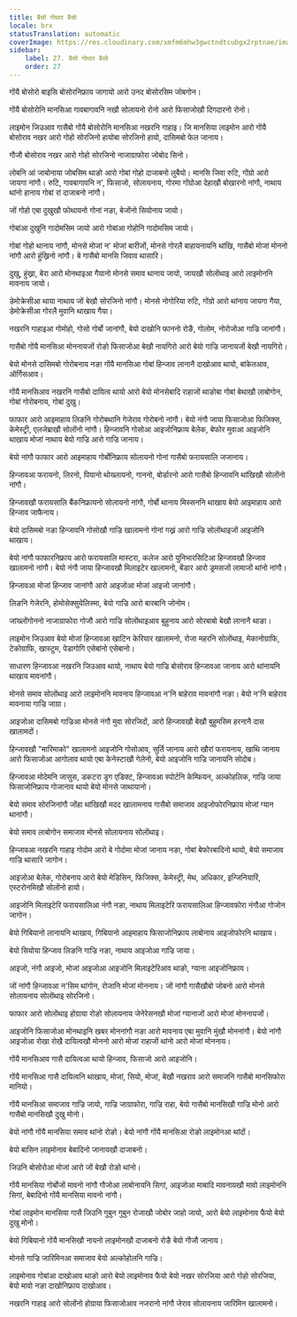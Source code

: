 ```yaml
---
title: बैसो गोथार बैसो
locale: brx
statusTranslation: automatic
coverImage: https://res.cloudinary.com/xmfm6mhw3gwctndtcubgx2rptnae/image/upload/v1740337243/small_cover_educacion_fundamental_a051170f1c.webp
sidebar:
    label: 27. बैसो गोथार बैसो
    order: 27
---
```

गोंयै बोसोरो बाइसि बोसोरनिफ्राय जागायो आरो उनद बोसोरसिम जोबगोन।

गोंयै बोसोरोनि मानसिआ गावबागावनि नखौ सोलायनो रोनो आरो फिसाजोखौ दिगदारनो रोनो।

लाइमोन जिउआव गासैबो गोंयै बोसोरोनि मानसिआ नखरनि गाहाइ। जि मानसिया लाइमोन आरो गोंयै बोसोराव नखर आरो गोहो सोरजिनो हायोबा सोरजिनो हायो, दासिमबो फेल जानाय।

गौजौ बोसोराव नखर आरो गोहो सोरजिनो नाजाग्राफोरा जोबोद सिनो।

लोबनि आं जाबोनाया जोबसिम थाङो आरो गोबां गोहो दाजाबनो लुबैयो। मानसि जिवा रुटि, गोंग्रो आरो जायगा नांगौ। रुटि, गावबागावनि न', फिसाजो, सोलायनाय, गोरमा गोंग्रोआ देहाखौ बोखारनो नांगौ, नाथाय थांनो हानाय गोबां रां दाजाबनो नांगौ।

जों गोहो एबा दुखुखौ फोथायनो गोनां नङा, बेजोंनो सियोनाय जायो।

गोबांआ दुखुनि गादोमसिम जायो आरो गोबांआ गोहोनि गादोमसिम जायो।

गोबां गोहो थानाय नांगौ, मोनसे मोजां न' मोजां बारीजों, मोनसे गोरलै बाहायनायनि थांखि, गासैबो मोजां मोननो नांगौ आरो हुंख्रिनो नांगौ। बे गासैबो मानसि जिवाव थासारि।

दुखु, हुंख्रा, बेरा आरो मोनथाइआ गैयानो मोनसे समाव थानाय जायो, जायखौ सोलोंथाइ आरो लाइमोननि मावनाय जायो।

डेमोक्रेसीआ थाया नाथाय जों बेखौ सोरजिनो नांगौ। मोनसे नोगोरिया रुटि, गोंग्रो आरो थांनाय जायगा गैया, डेमोक्रेसीआ गोरलै मुवानि थाखाय गैया।

नखरनि गाहाइआ गोमोहो, गोसो गोर्बो जानांगौ, बेयो दाखोनि फाननो रोङै, गोलोम, नोरोजोआ गाज्रि जानांगौ।

गासैबो गोंयै मानसिआ मोननायजों रोङो फिसाजोआ बेखौ नायगिरो आरो बेयो गाज्रि जानायजों बेखौ नायगिरो।

बेयो मोनसे दासिमबो गोरोबनाय नङा गोंयै मानसिआ गोबां हिन्जाव लानानै दाखोआव थायो, बांकेतआव, ऑर्गिसआव।

गोंयै मानसिआव नखरनि गासैबो दायित्व थायो आरो बेयो मोनसेबादि राहाजों थाङोबा गोबां बेथाखौ लाबोगोन, गोबां गोरोबनाय, गोबां दुखु।

फाफार आरो आइमाहाय लिङनि गोरोबथानि गेजेराव गोरोबनो नांगौ। बेयो नंगौ जाया फिसाजोआ फिजिक्स, केमेस्ट्री, एलजेब्राखौ सोलोंनो नांगौ। हिन्जावनि गोसोआ आइजोनिफ्राय बेलेक, बेफोर मुवाआ आइजोनि थाखाय मोजां नाथाय बेयो गाज्रि आरो गाज्रि जानाय।

बेयो नांगौ फाफार आरो आइमाहाय गोर्बोनिफ्राय सोलायनो गोनां गासैबो फरायसालि जजानाय।

हिन्जावआ फरायनो, लिरनो, पियानो थोख्लायनो, गाननो, बोर्डारनो आरो गासैबो हिन्जावनि थांखिखौ सोलोंनो नांगौ।

हिन्जावखौ फरायसालि बैंकनिफ्रायनो सोलायनो नांगौ, गोर्बो थानाय मिस्सननि थाखाय बेयो आइमाहाय आरो हिन्जाव जाफैनाय।

बेयो दासिमबो नङा हिन्जावनि गोसोखौ गाज्रि खालामनो गोनां गख्रं आरो गाज्रि सोलोंथाइजों आइजोनि थाखाय।

बेयो नांगौ फाफारनिफ्राय आरो फरायसालि मास्टरा, कलेज आरो युनिभारसिटिआ हिन्जावखौ हिन्जाव खालामनो नांगौ। बेयो नंगौ जाया हिन्जावखौ मिलाइटेर खालामनो, बेंडार आरो ड्रमसजों लामाजों थांनो नांगौ।

हिन्जावआ मोजां हिन्जाव जानांगौ आरो आइजोआ मोजां आइजो जानांगौ।

लिङनि गेजेरनि, होमोसेक्सुयेलिस्मा, बेयो गाज्रि आरो बारबानि जोनोम।

जांख्लोंगोननो नाजाग्राफोरा गोजौ आरो गाज्रि सोलोंथाइआव बुहुनाय आरो सोरबाबो बेखौ लानानै थाङा।

लाइमोन जिउआव बेयो मोजां हिन्जावआ खाटिन केरियार खालामनो, रोजा महरनि सोलोंथाइ, मेकानोग्राफि, टेकोग्राफि, खास्टुम, पेडागोगि एसेबांनो एसेबानो।

साधारण हिन्जावआ नखरनि जिउआव थायो, नाथाय बेयो गाज्रि बोसोराव हिन्जावआ जानाय आरो थांनायनि थाखाय मावनांगौ।

मोनसे समाव सोलोंथाइ आरो लाइमोननि मावनाय हिन्जावआ न'नि बाहेराव मावनांगौ नङा। बेयो न'नि बाहेराव मावनाया गाज्रि जाग्रा।

आइजोआ दासिमबो गाज्रिआ मोनसे नंगौ मुवा सोरजिदों, आरो हिन्जावखौ बेखौ बुहुमसिम हरनानै दास खालामदों।

हिन्जावखौ "मारिमाको" खालामनो आइजोनि गोसोआव, सुर्ति जानाय आरो खौरां फरायनाय, खाथि जानाय आरो फिसाजोआ आगोलाव थायो एबा केनेस्टाखौ गेलेनो, बेयो आइजोनि गाज्रि जानायनि सोदोब।

हिन्जावआ मोदेमनि जासुस, डकटरा ड्रग एडिक्ट, हिन्जावआ स्पोर्टनि केम्फियन, अल्कोहलिक, गाज्रि जाया फिसाजोनिफ्राय गोजानाव थायो बेयो मोनसे जाथायानो।

बेयो समाव सोरजिनांगौ जोंहा थांखिखौ मदद खालामनाय गासैबो समाजाव आइजोफोरनिफ्राय मोजां ग्यान थानांगौ।

बेयो समाव लाबोगोन समाजाव मोनसे सोलायनाय सोलोंथाइ।

हिन्जावआ नखरनि गाहाइ गोदोम आरो बे गोदोमा मोजां जानाय नङा, गोबां बेफोरबादिनो थायो, बेयो समाजाव गाज्रि थासारि जागोन।

आइजोआ बेलेक, गोरोबनाय आरो बेयो मेडिसिन, फिजिक्स, केमेस्ट्री, मेथ, अधिकार, इन्जिनियारिं, एस्टरोनमिखौ सोलोंनो हायो।

आइजोनि मिलाइटेरि फरायसालिआ नंगौ नङा, नाथाय मिलाइटेरि फरायसालिआ हिन्जावफोरा नंगौआ गोजोन जागोन।

बेयो गिबियानो लानायनि थाखाय, गिबियानो आइमाहाय फिसाजोनिफ्राय लाबोनाय आइजोफोरनि थाखाय।

बेयो सियोया हिन्जाव लिङनि गाज्रि नङा, नाथाय आइजोआ गाज्रि जाया।

आइजो, नंगौ आइजो, मोजां आइजोआ आइजोनि मिलाइटेरिआव थाङो, ग्याना आइजोनिफ्राय।

जों नांगौ हिन्जावआ न'सिम थांगोन, रोजानि मोजां मोननाय। जों नांगौ गासैखौबो जोबनो आरो मोनसे सोलायनाय सोलोंथाइ सोरजिनो।

फाफार आरो सोलोंथाइ होग्राया रोङो सोलायनाय जेनेरेसनखौ मोजां ग्यानाजों आरो मोजां मोननायजों।

आइजोनि फिसाजोआ मोनथाइनि खबर मोननांगौ नङा आरो मावनाय एबा मुवानि मुंखौ मोननांगौ। बेयो नांगौ आइजोआ रोखा रोखै दायित्वखौ मोननो आरो मोजां राहाजों थांनो आरो मोजां मोननाय।

गोंयै मानसिआव गासै दायित्वआ थायो हिन्जाव, फिसाजो आरो आइजोनि।

गोंयै मानसिआ गासै दायित्वनि थाखाय, मोजां, सियो, मोजां, बेखौ नखराव आरो समाजनि गासैबो मानसिफोरा मानियो।

गोंयै मानसिआ समाजाव गाज्रि जायो, गाज्रि जाग्राफोरा, गाज्रि राहा, बेयो गासैबो मानसिखौ गाज्रि मोनो आरो गासैबो मानसिखौ दुखु मोनो।

बेयो नांगौ गोंयै मानसिया समाव थांनो रोङो। बेयो नांगौ गोंयै मानसिआ रोङो लाइमोनआ थांदों।

बेयो बासिन लाइमोनाव बेबादिनो जानायखौ दाजाबनो।

जिउनि बोसोरोआ मोजां आरो जों बेखौ रोङो थांनो।

गोंयै मानसिया गोर्बोजों मावनो नांगौ गौजोआ लाबोनायनि सिगां, आइजोआ माबादि मावनायखौ मावो लाइमोननि सिगां, बेबादिनो गोंयै मानसिया मावनो नांगौ।

गोबां लाइमोन मानसिया गासै जिउनि गुबुन गुबुन रोजाखौ जोबोर जाहो जायो, आरो बेयो लाइमोनाव फैयो बेयो दुखु मोनो।

बेयो गिबियानो गोंयै मानसिखौ नायनो लाइमोनखौ दाजाबनो रोङै बेयो गौजौ जानाय।

मोनसे गाज्रि जारिमिनआ समाजाव बेयो अल्कोहोलनि गाज्रि।

लाइमोनाव गोबांआ दाखोआव थाङो आरो बेयो लाइमोनाव फैयो बेयो नखर सोरजिया आरो गोहो सोरजिया, बेयो मावो नङा दाखोनिफ्राय दाखोआव।

नखरनि गाहाइ आरो सोलोंनो होग्राया फिसाजोआव नजरानो नांगौ जेराव सोलायनाय जारिमिन खालामनो।

